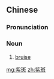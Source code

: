 ==Chinese==
{{zh-forms}}

===Pronunciation===
{{zh-pron
|m=zǐbān
|c=zi2 baan1
|cat=n
}}

===Noun===
{{zh-noun}}

# [[bruise]]

[[mg:紫斑]]
[[zh:紫斑]]